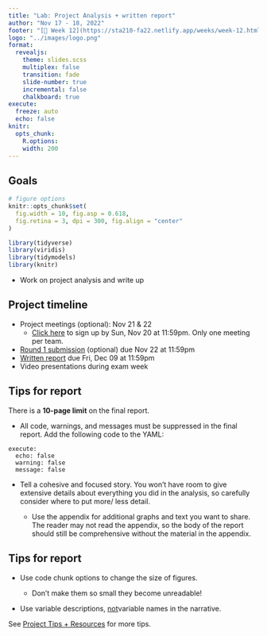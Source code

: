 ```yaml
---
title: "Lab: Project Analysis + written report"
author: "Nov 17 - 18, 2022"
footer: "[🔗 Week 12](https://sta210-fa22.netlify.app/weeks/week-12.html)"
logo: "../images/logo.png"
format: 
  revealjs:
    theme: slides.scss
    multiplex: false
    transition: fade
    slide-number: true
    incremental: false 
    chalkboard: true
execute:
  freeze: auto
  echo: false
knitr:
  opts_chunk: 
    R.options:      
    width: 200
---
```


## Goals

```r
# figure options
knitr::opts_chunk$set(
  fig.width = 10, fig.asp = 0.618,
  fig.retina = 3, dpi = 300, fig.align = "center"
)
```

```r
library(tidyverse)
library(viridis)
library(tidymodels)
library(knitr)
```

-   Work on project analysis and write up

## Project timeline

-   Project meetings (optional): Nov 21 & 22
    -   [Click here](https://docs.google.com/spreadsheets/d/1vIgC8SBaskHRFcU1Ge8-XlrOy6BstneBpvLIlc7Oa-A/edit?usp=sharing) to sign up by Sun, Nov 20 at 11:59pm. Only one meeting per team.
-   [Round 1 submission](https://sta210-fa22.netlify.app/project-instructions.html#draft-report) (optional) due Nov 22 at 11:59pm
-   [Written report](https://sta210-fa22.netlify.app/project-instructions.html#written-report) due Fri, Dec 09 at 11:59pm
-   Video presentations during exam week

## Tips for report {.midi}

There is a **10-page limit** on the final report.

-   All code, warnings, and messages must be suppressed in the final report. Add the following code to the YAML:

``` .unnumbered
execute:
  echo: false
  warning: false
  message: false
```

-   Tell a cohesive and focused story. You won't have room to give extensive details about everything you did in the analysis, so carefully consider where to put more/ less detail.

    -   Use the appendix for additional graphs and text you want to share. The reader may not read the appendix, so the body of the report should still be comprehensive without the material in the appendix.

## Tips for report {.midi}

-   Use code chunk options to change the size of figures.

    -   Don't make them so small they become unreadable!

-   Use variable descriptions, <u>not</u>variable names in the narrative.

See [Project Tips + Resources](https://sta210-fa22.netlify.app/project-tips.html#formatting-communication-tips) for more tips.
